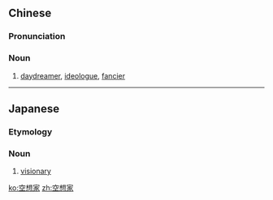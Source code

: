 ==Chinese==
{{zh-forms|type=21}}

===Pronunciation===
{{zh-pron
|m=kōngxiǎngjiā
|cat=n
}}

===Noun===
{{zh-noun}}

# [[daydreamer]], [[ideologue]], [[fancier]]

----

==Japanese==
{{ja-kanjitab|くう|そう|か|yomi=on}}

===Etymology===
{{suffix|空想|家|lang=ja|sort=くうそうか}}

===Noun===
{{ja-noun|くうそうか}}

# [[visionary]]

[[ko:空想家]]
[[zh:空想家]]